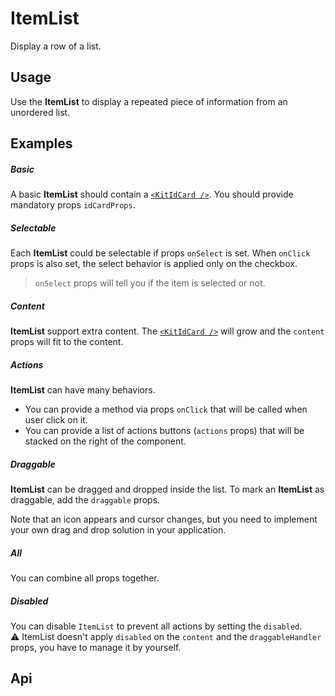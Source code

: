 
<Meta of={KitItemListStories} />

# ItemList

Display a row of a list.

## Usage

Use the **ItemList** to display a repeated piece of information from an unordered list.

## Examples

##### Basic

A basic **ItemList** should contain a [`<KitIdCard />`](/docs/design-system-datadisplay-idcard--docs). You should provide mandatory props `idCardProps`.

<CustomCanvas content={Examples.Basic} source={Sources.Basic} id="itemlist-basic" />

##### Selectable

Each **ItemList** could be selectable if props `onSelect` is set.
When `onClick` props is also set, the select behavior is applied only on the checkbox.

> `onSelect` props will tell you if the item is selected or not.

<CustomCanvas content={Examples.Selectable} source={Sources.Selectable} id="itemlist-selectable" />

##### Content

**ItemList** support extra content. The [`<KitIdCard />`](/docs/design-system-datadisplay-idcard--docs) will grow and the `content` props will fit to the content.

<CustomCanvas content={Examples.Content} source={Sources.Content} id="itemlist-content" />

##### Actions

**ItemList** can have many behaviors.

* You can provide a method via props `onClick` that will be called when user click on it.
* You can provide a list of actions buttons (`actions` props) that will be stacked on the right of the component.

<CustomCanvas content={Examples.Actions} source={Sources.Actions} id="itemlist-actions" />

##### Draggable

**ItemList** can be dragged and dropped inside the list. To mark an **ItemList** as draggable, add the `draggable` props.

Note that an icon appears and cursor changes, but you need to implement your own drag and drop solution in your application.

<CustomCanvas content={Examples.Draggable} source={Sources.Draggable} id="itemlist-draggable" />

##### All

You can combine all props together.

<CustomCanvas content={Examples.All} source={Sources.All} id="itemlist-all" />

##### Disabled

You can disable `ItemList` to prevent all actions by setting the `disabled`.\
⚠️ ItemList doesn't apply `disabled` on the `content` and the `draggableHandler` props, you have to manage it by yourself.

<CustomCanvas content={Examples.Disabled} source={Sources.Disabled} id="itemlist-disabled" />

## Api

<Canvas of={KitItemListStories.Api} />

<Controls of={KitItemListStories.Api} />


